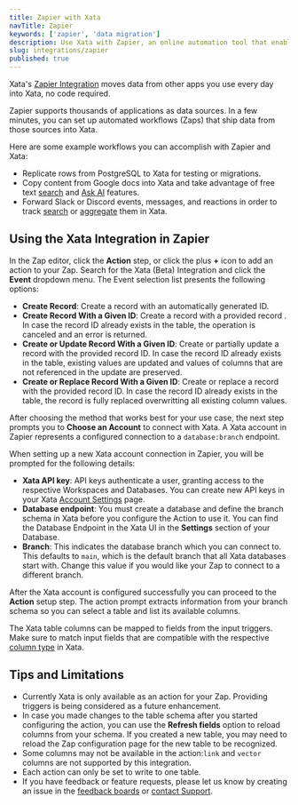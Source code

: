 ```yaml
---
title: Zapier with Xata
navTitle: Zapier
keywords: ['zapier', 'data migration']
description: Use Xata with Zapier, an online automation tool that enables connection between different web apps and automates workflows
slug: integrations/zapier
published: true
---
```


Xata's [Zapier Integration](https://zapier.com/apps/xata/integrations) moves data from other apps you use every day into Xata, no code required.

Zapier supports thousands of applications as data sources. In a few minutes, you can set up automated workflows (Zaps) that ship data from those sources into Xata.

Here are some example workflows you can accomplish with Zapier and Xata:

- Replicate rows from PostgreSQL to Xata for testing or migrations.
- Copy content from Google docs into Xata and take advantage of free text [search](/docs/sdk/search) and [Ask AI](/docs/sdk/ask) features.
- Forward Slack or Discord events, messages, and reactions in order to track [search](/docs/sdk/search) or [aggregate](/docs/sdk/aggregate) them in Xata.

## Using the Xata Integration in Zapier

In the Zap editor, click the **Action** step, or click the plus **+** icon to add an action to your Zap. Search for the Xata (Beta) Integration and click the **Event** dropdown menu. The Event selection list presents the following options:

- **Create Record**: Create a record with an automatically generated ID.
- **Create Record With a Given ID**: Create a record with a provided record . In case the record ID already exists in the table, the operation is canceled and an error is returned.
- **Create or Update Record With a Given ID**: Create or partially update a record with the provided record ID. In case the record ID already exists in the table, existing values are updated and values of columns that are not referenced in the update are preserved.
- **Create or Replace Record With a Given ID**: Create or replace a record with the provided record ID. In case the record ID already exists in the table, the record is fully replaced overwritting all existing column values.

After choosing the method that works best for your use case, the next step prompts you to **Choose an Account** to connect with Xata. A Xata account in Zapier represents a configured connection to a `database:branch` endpoint.

When setting up a new Xata account connection in Zapier, you will be prompted for the following details:

- **Xata API key**: API keys authenticate a user, granting access to the respective Workspaces and Databases. You can create new API keys in your Xata [Account Settings](https://app.xata.io/settings) page.
- **Database endpoint**: You must create a database and define the branch schema in Xata before you configure the Action to use it. You can find the Database Endpoint in the Xata UI in the **Settings** section of your Database.
- **Branch**: This indicates the database branch which you can connect to. This defaults to `main`, which is the default branch that all Xata databases start with. Change this value if you would like your Zap to connect to a different branch.

After the Xata account is configured successfully you can proceed to the **Action** setup step.
The action prompt extracts information from your branch schema so you can select a table and list its available columns.

The Xata table columns can be mapped to fields from the input triggers. Make sure to match input fields that are compatible with the respective [column type](/docs/concepts/data-model#column-types) in Xata.

## Tips and Limitations

- Currently Xata is only available as an action for your Zap. Providing triggers is being considered as a future enhancement.
- In case you made changes to the table schema after you started configuring the action, you can use the **Refresh fields** option to reload columns from your schema. If you created a new table, you may need to reload the Zap configuration page for the new table to be recognized.
- Some columns may not be available in the action:`link` and `vector` columns are not supported by this integration.
- Each action can only be set to write to one table.
- If you have feedback or feature requests, please let us know by creating an issue in the [feedback boards](https://feedback.xata.io/feature-requests) or [contact Support](https://support.xata.io/hc/en-us/requests/new).
